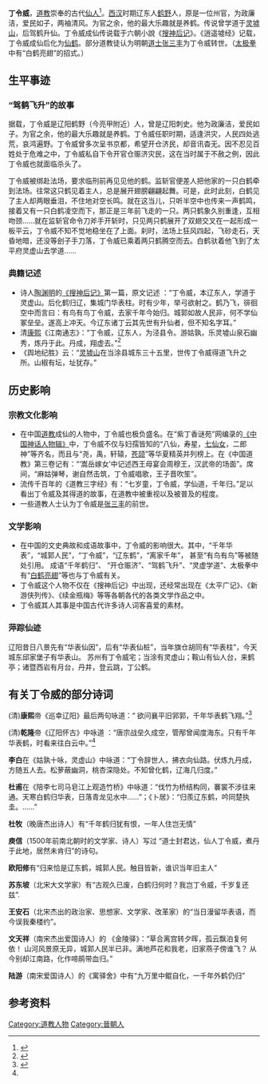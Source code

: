 {{道教}}

'''丁令威'''，[[道教|道教]]崇奉的古代[[仙人|仙人]]<ref>{{cite web |url=http://www.taoist.org.cn/xinyang/shenxian/shangguzhr1/dinglingw.htm |title=存档副本 |accessdate=2007-06-14 |deadurl=yes |archiveurl=https://web.archive.org/web/20071013143357/http://www.taoist.org.cn/xinyang/shenxian/shangguzhr1/dinglingw.htm |archivedate=2007-10-13 }}</ref>。[[西汉|西汉]]时期辽东人[[鹤野|鹤野]]人，原是一位州官，为政廉洁，爱民如子，两袖清风。为官之余，他的最大乐趣就是养鹤。传说曾学道于[[灵墟山|灵墟山]]，后驾鹤升仙。丁令威成仙传说载于六朝小說《[[搜神后记|搜神后记]]》。《逍遥墟经》记载，丁令威成仙后化为[[仙鹤|仙鹤]]。部分道教徒认为明朝[[道士|道士]][[张三丰|张三丰]]为丁令威转世。（[[太极拳|太极拳]]中有“白鹤亮翅”的招式。）

[[Category:道教人物|Category:道教人物]]
[[Category:晉朝人|Category:晉朝人]]

==生平事迹==
===“驾鹤飞升”的故事===
据载，丁令威是辽阳鹤野（今亮甲附近）人，曾是辽阳刺史。他为政廉洁，爱民如子。为官之余，他的最大乐趣就是养鹤。丁令威任职时期，适逢洪灾，人民四处逃荒，哀鸿遍野。丁令威曾多次呈书京都，希望开仓济民，却音讯杳无。因不忍见百姓处于危难之中，丁令威私自下令开官仓赈济灾民，这在当时属于不赦之例，因此丁令威也就面临杀头了。

丁令威被绑赴法场，要求临刑前再见见他的鹤。监斩官便差人把他家的一只白鹤牵到法场。往常这只鹤见着主人，总是展开翅膀翩翩起舞。可是，此时此刻，白鹤见了主人却两眼垂泪，不住地对空长鸣。就在这当儿，只听半空中也传来一声鹤鸣，接着又有一只白鹤凌空而下，那正是三年前飞走的一只。两只鹤象久别重逢，互相吻颈……就在监斩官命令刀斧手开斩时，只见两只鹤展开了双翅交叉在一起形成一板平云，丁令威不知不觉地稳坐在了上面。刹时，法场上狂风四起，飞砂走石，天昏地暗，还没等刽子手刀落，丁令威已乘着两只鹤腾空而去。白鹤驮着他飞到了太平府灵虚山去学道……

===典籍记述===
*诗人[[陶渊明|陶渊明]]的[[《搜神后记》|《搜神后记》]]第一篇，原文记述 ：“丁令威，本辽东人，学道于灵虚山。后化鹤归辽，集城门华表柱。时有少年，举弓欲射之。鹤乃飞，徘徊空中而言曰：有鸟有鸟丁令威，去家千年今始归。城郭如故人民非，何不学仙冢垒垒。遂高上冲天。今辽东诸丁云其先世有升仙者，但不知名字耳。” 
*清[[康熙|康熙]]《江南通志》：“丁令威，辽东人，为泾县令。游姑孰，乐灵墟山泉石幽秀，炼丹于此。丹成，翔虚去。”<ref>{{Cite web|url=http://www.chinalibai.com/news/1010/26/375976550|title=灵墟山|date=2006-06-08|publisher=中国李白网|accessdate=|deadurl=yes|archiveurl=https://web.archive.org/web/20130607090610/http://www.chinalibai.com/news/1010/26/375976550/|archivedate=2013-06-07}}</ref> 
*《舆地纪胜》云：“[[灵墟山|灵墟山]]在当涂县城东三十五里，世传丁令威得道飞升之所。山椒有坛，址犹存。”

==历史影响==
===宗教文化影响===
*在中国[[道教|道教]]成仙的人物中，丁令威也极负盛名。在“紫丁香谜苑”网编录的[[《中国神话人物辑》|《中国神话人物辑》]]中，丁令威不仅与妇孺皆知的“八仙，寿星，[[七仙女|七仙女]]，二郎神”等齐名，而且与“尧，禹，轩辕，[[苍颉|苍颉]]”等华夏精英并列榜上。在《中国道教》第三卷记有：“‘嵩岳嫁女’中记述西王母宴会周穆王，汉武帝的场面”。席间，“麻姑弹琴，谢自然击筑，丁令威唱歌，王子晋吹笙”。
*流传千百年的《道教三字经》有：“七岁童，丁令威，学仙道，千年归。”足以看出丁令威及其得道的故事，在道教中被重视以及被普及的程度。
*一些道教人士认为丁令威是[[张三丰|张三丰]]的前世。

===文学影响===
*在中国的文史典故和成语故事中，丁令威的影响很大。其中，“千年华表”，“城郭人民”，“丁令威”，“辽东鹤”，“离家千年”， 甚至“有鸟有鸟”等被随处引用。 成语“千年鹤归”、 “开仓赈济”、“驾鹤飞升”、“灵虚学道”、太极拳中有“[[白鹤亮翅|白鹤亮翅]]”等也与丁令威有关。
*丁令威这个人物不仅在《搜神后记》中出现，还经常出现在《太平广记》、《新游侠列传》、《续金瓶梅》等等各朝各代的各类文学作品之中。
*丁令威其人其事是中国古代许多诗人词客喜爱的素材。

===萍踪仙迹===
辽阳昔日八景先有“华表仙因”，后有“华表仙桩”，当年旗仓胡同有“华表柱”，今天城东邱家堡子有华表山。
苏州有丁令威宅；当涂有灵虚山；鞍山有仙人台，来鹤亭；诸暨西岩有月台，丹井，登云跳，丁公鹤。

==有关丁令威的部分诗词==
(清)'''康熙'''帝《巡幸辽阳》最后两句咏道：“ 欲问襄平旧郛郭，千年华表鹤飞翔。”<ref name="前人歌咏清代">{{Cite web |url=http://old.liaoyang.gov.cn/view07.asp?id=22&flbs=11 |title=前人歌咏(清代) |accessdate=2012-11-11 |archive-date=2012-11-27 |archive-url=https://archive.is/20121127090146/http://old.liaoyang.gov.cn/view07.asp?id=22&flbs=11 |dead-url=no }}</ref>

(清)'''乾隆'''帝《辽阳怀古》中咏道 ：“唐宗战垒久成空，管邴曾闻度海东。只有千年华表鹤，时看来往白云中。”<ref name="前人歌咏清代"/> 

'''李白'''在《姑孰十咏，灵虚山》中咏道：“丁令辞世人，拂衣向仙路。伏炼九丹成，方随五人去。松萝蔽幽洞，桃杏深隐处。不知曾化鹤，辽海几归度。”

'''杜甫'''在《陪李七司马皂江上观造竹桥》中咏道：“伐竹为桥结构同，褰裳不涉往来通。天寒白鹤归华表，日落青龙见水中……”；《卜居》：“归羨辽东鹤，吟同楚执圭。……”

'''杜牧'''（晚唐杰出诗人）有“千年鹤归犹有恨，一年人住岂无情”

'''庾信'''（1500年前南北朝时的文学家、诗人）写过 “道士封君达，仙人丁令威，煮丹于此地，居然未肯归”的诗句。

'''欧阳修'''有“归来恰是辽东鹤，城郭人民。触目皆新，谁识当年旧主人”

'''苏东坡'''（北宋大文学家）有“古观久已废，白鹤归何时？我岂丁令威，千岁复还兹”.

'''王安石'''（北宋杰出的政治家、思想家、文学家、改革家）的“当日漫留华表语，而今误我秦楼约”。

'''文天祥'''（南宋杰出爱国诗人）的 《金陵驿》：“草合离宫转夕晖，孤云飘泊复何依！ 山河风景原无异，城郭人民半已非。满地芦花和我老，旧家燕子傍谁飞？ 从今别却江南路，化作啼鹃带血归。”

'''陆游'''（南宋爱国诗人）的《寓驿舍》中有“九万里中鲲自化，一千年外鹤仍归”

==参考资料==
{{Reflist}}